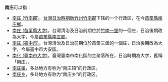 {{noteTA
|T=zh-cn:南庄;zh-tw:南庄
|1=zh-cn:南庄;zh-tw:南庄
}}

'''南庄'''可以指：
* [[南庄_(竹南郡)|南庄 (竹南郡)]]，[[台灣日治時期|台灣日治時期]][[新竹州|新竹州]][[竹南郡|竹南郡]]下辖的一个行政区，在今[[苗栗縣|苗栗縣]][[南庄鄉_(台灣)|南庄鄉]]。
* [[南庄_(苗栗縣大字)|南庄 (苗栗縣大字)]]，台灣清治及日治前期位於[[竹南一堡|竹南一堡]]的一個庄，日治後期改為大字，今屬[[苗栗縣|苗栗縣]][[南庄鄉_(台灣)|南庄鄉]]。
* [[南庄_(臺中市)|南庄 (臺中市)]]，台灣清治及日治前期位於苗栗三堡的一個庄，日治後期改為大字，今屬臺中市大安區。
* [[南化_(臺南市大字)|南化 (臺南市大字)]]，臺灣臺南市南化區的主聚落所在，日治時期為大字，舊稱「南庄」。 
* [[南庄镇|南庄镇]]，多处地方有称为“南庄镇”的行政区。
* [[南庄乡|南庄乡]]，多处地方有称为“南庄乡”的行政区。
{{消歧义|cat=二字地名消歧義}}
